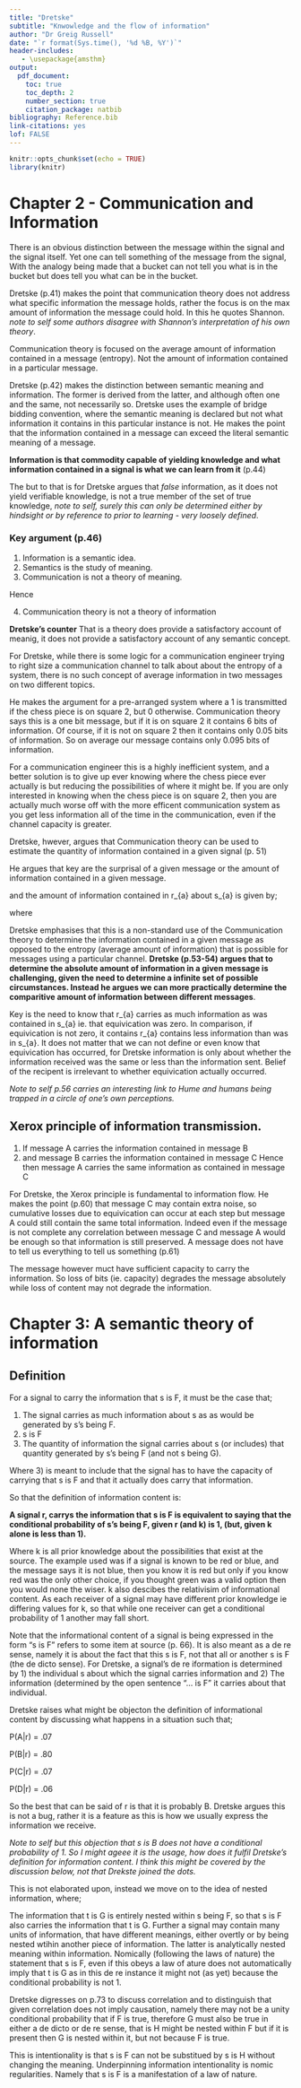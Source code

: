 ```yaml
---
title: "Dretske"
subtitle: "Knwowledge and the flow of information"
author: "Dr Greig Russell"
date: "`r format(Sys.time(), '%d %B, %Y')`"
header-includes:
   - \usepackage{amsthm}
output: 
  pdf_document:
    toc: true
    toc_depth: 2
    number_section: true
    citation_package: natbib
bibliography: Reference.bib
link-citations: yes
lof: FALSE
---
```


```r
knitr::opts_chunk$set(echo = TRUE)
library(knitr)
```

# Chapter 2 - Communication and Information

There is an obvious distinction  between the message within the signal and the signal itself. Yet one can tell something of the message from the signal, With the analogy being made that a bucket can not tell you what is in the bucket but does tell you what can be in the bucket.

Dretske (p.41) makes the point that communication theory does not address what specific information the message holds, rather the focus is on the max amount of information the message could hold. In this he quotes Shannon. *note to self some authors disagree with Shannon's interpretation of his own theory*.

Communication theory is focused on the average amount of information contained in a message (entropy). Not the amount of information contained in a particular message.

Dretske (p.42) makes the distinction between semantic meaning and information. The former is derived from the latter, and although often one and the same, not necessarily so. Dretske uses the example of bridge bidding convention, where the semantic meaning is declared but not what information it contains in this particular instance is not. He makes the point that the information contained in a message can exceed the literal semantic meaning of a message.

**Information is that commodity capable of yielding knowledge and what information contained in a signal is what we can learn from it** (p.44)

The but to that is for Dretske argues that *false* information, as it does not yield verifiable knowledge, is not a true member of the set of true knowledge, *note to self, surely this can only be determined either by hindsight or by reference to prior to learning - very loosely defined*.

### Key argument (p.46)

1. Information is a semantic idea.
2. Semantics is the study of meaning.
3. Communication is not a theory of meaning.

Hence

4. Communication theory is not a theory of information

**Dretske's counter**
That is a theory does provide a satisfactory account of meanig, it does not provide a satisfactory account of any semantic concept.

For Dretske, while there is some logic for a communication engineer trying to right size a communication channel to talk about about the entropy of a system, there is no such concept of average information in two messages on two different topics.

He makes the argument for a pre-arranged system where a 1 is transmitted if the chess piece is on square 2, but 0 otherwise. Communication theory says this is a one bit message, but if it is on square 2 it contains 6 bits of information. Of course, if it is not on square 2 then it contains only 0.05 bits of information. So on average our message contains only 0.095 bits of information.

For a communication engineer this is a highly inefficient system, and a better solution is to give up ever knowing where the chess piece ever actually is but reducing the possibilities of where it might be. If you are only interested in knowing when the chess piece is on square 2, then you are actually much worse off with the more efficent communication system as you get less information all of the time in the communication, even if the channel capacity is greater.

Dretske, hwever, argues that Communication theory can be used to estimate the quantity of information contained in a given signal (p. 51)

He argues that key are the surprisal of a given message or the amount of information contained in a given message.


\begin{equation}
I(S_i) = - log_2 \frac{1}{p(s_a)}
\end{equation}

and the amount of information contained in r_{a} about s_{a} is given by;

\begin{equation}
I_s(r_a) = I(s_a) - E(r_a)
\end{equation}

where

\begin{equation}
E(r_a) = - \sum P(s_i|r_a) . log_2 P(s_i|r_a)
\end{equation}

Dretske emphasises that this is a non-standard use of the Communication theory to determine the information contained in a given message as opposed to the entropy (average amount of information) that is possible for messages using a particular channel. **Dretske (p.53-54) argues that to determine the absolute amount of information in a given message is challenging, given the need to determine a infinite set of possible circumstances. Instead he argues we can more practically determine the comparitive amount of information between different messages**.

Key is the need to know that r_{a} carries as much information as was contained in s_{a} ie. that equivication was zero. In comparison, if equivication is not zero, it contains r_{a} contains less information than was in s_{a}. It does not matter that we can not define or even know that equivication has occurred, for Dretske information is only about whether the information received was the same or less than the information sent. Belief of the recipent is irrelevant to whether equivication actually occurred.

*Note to self p.56 carries an interesting link to Hume and humans being trapped in a circle of one's own perceptions.*

## Xerox principle of information transmission.

1. If message A carries the information contained in message B
2. and message B carries the information contained in message C
Hence
then message A carries the same information as contained in message C

For Dretske, the Xerox principle is fundamental to information flow. He makes the point (p.60) that message C may contain extra noise, so cumulative losses due to equivication can occur at each step but message A could still contain the same total information. Indeed even if the message is not complete any correlation between message C and message A would be enough so that information is still preserved. A message does not have to tell us everything to tell us something (p.61)

The message however muct have sufficient capacity to carry the information. So loss of bits (ie. capacity) degrades the message absolutely while loss of content may not degrade the information.

# Chapter 3: A semantic theory of information

## Definition

For a signal to carry the information that s is F, it must be the case that;

1. The signal carries as much information about s as as would be generated by s's being F.
2. s is F
3. The quantity of information the signal carries about s (or includes) that quantity generated by s's being F (and not s being G).

Where 3) is meant to include that the signal has to have the capacity of carrying that s is F and that it actually does carry that information.

So that the definition of information content is:

**A signal r, carrys the information that s is F is equivalent to saying that the conditional probability of s's being F, given r (and k) is 1, (but, given k alone is less than 1).**

Where k is all prior knowledge about the possibilities that exist at the source. The example used was if a signal is known to be red or blue, and the message says it is not blue, then you know it is red but only if you know red was the only other choice, if you thought green was a valid option then you would none the wiser. k also descibes the relativisim of informational content. As each receiver of a signal may have different prior knowledge ie differing values for k, so that while one receiver can get a conditional probability of 1 another may fall short.

Note that the informational content of a signal is being expressed in the form "s is F" refers to some item at source (p. 66). It is also meant as a de re sense, namely it is about the fact that this s is F, not that all or another s is F (the de dicto sense). For Dretske, a signal's de re iformation is determined by 1) the individual s about which the signal carries information and 2) The information (determined by the open sentence "... is F" it carries about that individual.

Dretske raises what might be objecton the definition of informational content by discussing what happens in a situation such that;

P(A|r) = .07

P(B|r) = .80

P(C|r) = .07

P(D|r) = .06

So the best that can be said of r is that it is probably B. Dretske argues this is not a bug, rather it is a feature as this is how we usually express the information we receive.

*Note to self but this objection that s is B does not have a conditional probability of 1. So I might ageee it is the usage, how does it fulfil Dretske's definition for information content. I think this might be covered by the discussion below, not that Drekste joined the dots. *

This is not elaborated upon, instead we move on to the idea of nested information, where;

The information that t is G is entirely nested within s being F, so that s is F also carries the information that t is G. Further a signal may contain many units of information, that have different meanings, either overtly or by being nested wtihin another piece of information. The latter is analytically nested meaning within information. Nomically (following the laws of nature) the statement that s is F, even if this obeys a law of ature does not automatically imply that t is G as in this de re instance it might not (as yet) because the conditional probability is not 1.

Dretske digresses on p.73 to discuss correlation and to distinguish that given correlation does not imply causation, namely there may not be a unity conditional probability that if F is true, therefore G must also be true in either a de dicto or de re sense, that is H might be nested within F but if it is present then G is nested within it, but not because F is true.

This is intentionality is that s is F can not be substitued by s is H without changing the meaning. Underpinning information intentionality is nomic regularities. Namely that s is F is a manifestation of a law of nature. 



